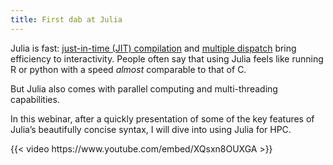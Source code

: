 ```yaml
---
title: First dab at Julia
---
```


:::{.def}

Julia is fast: [just-in-time (JIT) compilation](https://en.wikipedia.org/wiki/Just-in-time_compilation) and [multiple dispatch](https://en.wikipedia.org/wiki/Multiple_dispatch) bring efficiency to interactivity. People often say that using Julia feels like running R or python with a speed *almost* comparable to that of C.

But Julia also comes with parallel computing and multi-threading capabilities.

In this webinar, after a quickly presentation of some of the key features of Julia's beautifully concise syntax, I will dive into using Julia for HPC.

:::

{{< video https://www.youtube.com/embed/XQsxn8OUXGA >}}

<!-- <br> -->
<!-- <script src="https://giscus.app/client.js" -->
<!-- data-repo="WestDRI/arc-training" -->
<!-- data-repo-id="R_kgDOIk69QA" -->
<!-- data-category-id="DIC_kwDOIk69QM4CS9oA" -->
<!-- data-mapping="url" -->
<!-- data-strict="1" -->
<!-- data-reactions-enabled="0" -->
<!-- data-emit-metadata="0" -->
<!-- data-input-position="bottom" -->
<!-- data-theme="preferred_color_scheme" -->
<!-- data-lang="en" -->
<!-- crossorigin="anonymous" -->
<!-- async> -->
<!-- </script> -->

